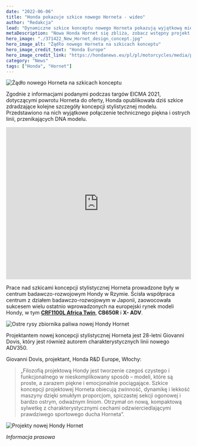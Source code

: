 ```yaml
---
date: "2022-06-06"
title: "Honda pokazuje szkice nowego Horneta - wideo"
author: "Redakcja"
lead: "Dynamiczne szkice konceptu nowego Horneta pokazują wyjątkową mieszankę technicznego piękna i odważnych linii. Koncepcja stylistyczna jest owocem najnowszej współpracy pomiędzy ośrodkami badawczo-rozwojowymi Hondy we Włoszech i Japonii"
metaDescription: "Nowa Honda Hornet się zbliża, zobacz wstępny projekt twórcy Afryki Twin czy CBR650"
hero_image: "./371422_New_Hornet_design_concept.jpg"
hero_image_alt: "Żądło nowego Horneta na szkicach konceptu"
hero_image_credit_text: "Honda Europe"
hero_image_credit_link: "https://hondanews.eu/pl/pl/motorcycles/media/pressreleases/371478/zadlo-nowego-horneta-na-szkicach-konceptu"
category: "News"
tags: ["Honda", "Hornet"]
---
```

![Żądło nowego Horneta na szkicach konceptu](./371422_New_Hornet_design_concept.jpg)

Zgodnie z informacjami podanymi podczas targów EICMA 2021, dotyczącymi powrotu Horneta do oferty, Honda opublikowała dziś szkice zdradzające kolejne szczegóły koncepcji stylistycznej modelu. Przedstawiono na nich wyjątkowe połączenie technicznego piękna i ostrych linii, przenikających DNA modelu.

<iframe width="100%" height="415" src="https://www.youtube.com/embed/bTACoMJM6-M" title="YouTube video player" frameborder="0" allow="accelerometer; autoplay; clipboard-write; encrypted-media; gyroscope; picture-in-picture" allowfullscreen></iframe>

Prace nad szkicami koncepcji stylistycznej Horneta prowadzone były w centrum badawczo-rozwojowym Hondy w Rzymie. Ścisła współpraca centrum z działem badawczo-rozwojowym w Japonii, zaowocowała sukcesem wielu ostatnio wprowadzonych na europejski rynek modeli Hondy, w tym **[CRF1100L Africa Twin](https://mototrips.pl/moto-test/nowa-honda-afryka-twin-adventure-sport-crf1100l/)**, **CB650R** i **X- ADV**.

![Ostre rysy zbiornika paliwa nowej Hondy Hornet](./371425_New_Hornet_design_concept.jpg)

Projektantem nowej koncepcji stylistycznej Horneta jest 28-letni Giovanni Dovis, który jest również autorem charakterystycznych linii nowego ADV350.


Giovanni Dovis, projektant, Honda R&D Europe, Włochy:

>„Filozofią projektową Hondy jest tworzenie czegoś czystego i funkcjonalnego w nieskomplikowany sposób – modeli, które są proste, a zarazem piękne i emocjonalnie pociągające. Szkice koncepcji projektowej Horneta obiecują zwinność, dynamikę i lekkość maszyny dzięki smukłym proporcjom, spiczastej sekcji ogonowej i bardzo ostrym, odważnym liniom. Otrzymał on nową, kompaktową sylwetkę z charakterystycznymi cechami odzwierciedlającymi prawdziwego sportowego ducha Horneta”.

![Projekty nowej Hondy Hornet](./371424_New_Hornet_design_concept.jpg)

*Informacja prasowa*